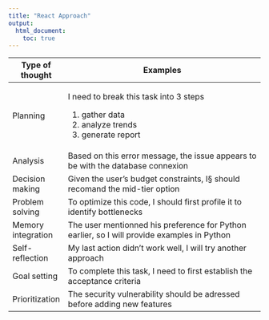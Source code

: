 ```yaml
---
title: "React Approach"
output: 
  html_document:
    toc: true
---
```


+--------------------+---------------------------------------------------------------------------------------------+
| Type of thought    | Examples                                                                                    |
+====================+=============================================================================================+
| Planning           | I need to break this task into 3 steps                                                      |
|                    |                                                                                             |
|                    | 1.  gather data                                                                             |
|                    | 2.  analyze trends                                                                          |
|                    | 3.  generate report                                                                         |
+--------------------+---------------------------------------------------------------------------------------------+
| Analysis           | Based on this error message, the issue appears to be with the database connexion            |
+--------------------+---------------------------------------------------------------------------------------------+
| Decision making    | Given the user's budget constraints, I§ should recomand the mid-tier option                 |
+--------------------+---------------------------------------------------------------------------------------------+
| Problem solving    | To optimize this code, I should first profile it to identify bottlenecks                    |
+--------------------+---------------------------------------------------------------------------------------------+
| Memory integration | The user mentionned his preference for Python earlier, so I will provide examples in Python |
+--------------------+---------------------------------------------------------------------------------------------+
| Self-reflection    | My last action didn't work well, I will try another approach                                |
+--------------------+---------------------------------------------------------------------------------------------+
| Goal setting       | To complete this task, I need to first establish the acceptance criteria                    |
+--------------------+---------------------------------------------------------------------------------------------+
| Prioritization     | The security vulnerability should be adressed before adding new features                    |
+--------------------+---------------------------------------------------------------------------------------------+